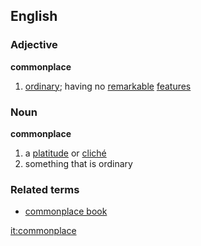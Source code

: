 ==English==
===Adjective===
'''commonplace'''
#[[ordinary]]; having no [[remarkable]] [[feature]]s
===Noun===
'''commonplace'''
#a [[platitude]] or [[cliché]]
#something that is ordinary
===Related terms===
*[[commonplace book]]

[[it:commonplace]]